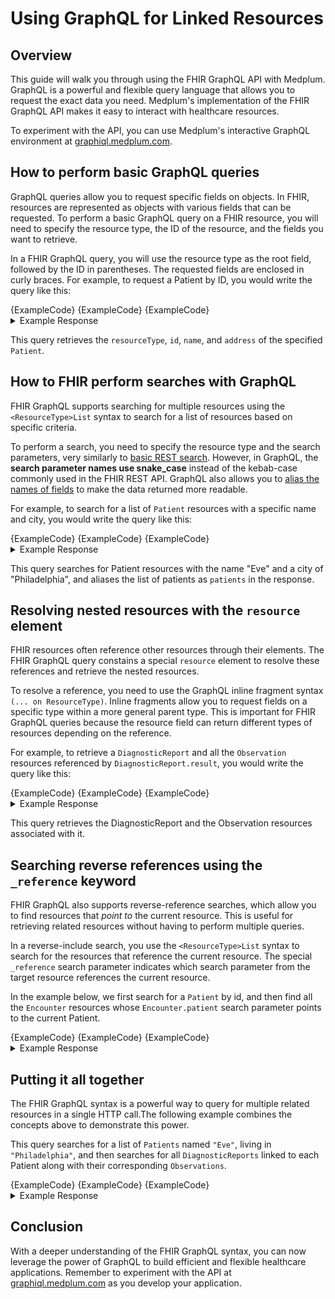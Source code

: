 ---
---


# Using GraphQL for Linked Resources

## Overview

This guide will walk you through using the FHIR GraphQL API with Medplum. GraphQL is a powerful and flexible query language that allows you to request the exact data you need. Medplum's implementation of the FHIR GraphQL API makes it easy to interact with healthcare resources.

To experiment with the API, you can use Medplum's interactive GraphQL environment at [graphiql.medplum.com](https://graphiql.medplum.com/).

## How to perform basic GraphQL queries

GraphQL queries allow you to request specific fields on objects. In FHIR, resources are represented as objects with various fields that can be requested. To perform a basic GraphQL query on a FHIR resource, you will need to specify the resource type, the ID of the resource, and the fields you want to retrieve.

In a FHIR GraphQL query, you will use the resource type as the root field, followed by the ID in parentheses. The requested fields are enclosed in curly braces. For example, to request a Patient by ID, you would write the query like this:

<Tabs groupId="language">
  <TabItem value="graphql" label="GraphQL">
    <MedplumCodeBlock language="ts" selectBlocks="GetPatientByIdGraphQL">
      {ExampleCode}
    </MedplumCodeBlock>
  </TabItem>
  <TabItem value="ts" label="Typescript">
    <MedplumCodeBlock language="ts" selectBlocks="GetPatientByIdTS">
      {ExampleCode}
    </MedplumCodeBlock>
  </TabItem>
  <TabItem value="curl" label="cURL">
    <MedplumCodeBlock language="bash" selectBlocks="GetPatientByIdCurl">
      {ExampleCode}
    </MedplumCodeBlock>
  </TabItem>
</Tabs>

<details>
  <summary>Example Response</summary>
  <MedplumCodeBlock language="ts" selectBlocks="GetPatientByIdResponse">
    {ExampleCode}
  </MedplumCodeBlock>
</details>

This query retrieves the `resourceType`, `id`, `name`, and `address` of the specified `Patient`.

## How to FHIR perform searches with GraphQL

FHIR GraphQL supports searching for multiple resources using the `<ResourceType>List` syntax to search for a list of resources based on specific criteria.

To perform a search, you need to specify the resource type and the search parameters, very similarly to [basic REST search](/docs/search/basic-search). However, in GraphQL, the **search parameter names use snake_case** instead of the kebab-case commonly used in the FHIR REST API. GraphQL also allows you to [alias the names of fields](https://devinschulz.com/rename-fields-by-using-aliases-in-graphql/) to make the data returned more readable.

For example, to search for a list of `Patient` resources with a specific name and city, you would write the query like this:

<Tabs groupId="language">
  <TabItem value="graphql" label="GraphQL">
    <MedplumCodeBlock language="ts" selectBlocks="SearchPatientsByNameAndCityGraphQL">
      {ExampleCode}
    </MedplumCodeBlock>
  </TabItem>
  <TabItem value="ts" label="Typescript">
    <MedplumCodeBlock language="ts" selectBlocks="SearchPatientsByNameAndCityTS">
      {ExampleCode}
    </MedplumCodeBlock>
  </TabItem>
  <TabItem value="curl" label="cURL">
    <MedplumCodeBlock language="bash" selectBlocks="SearchPatientsByNameAndCityCurl">
      {ExampleCode}
    </MedplumCodeBlock>
  </TabItem>
</Tabs>

<details>
  <summary>Example Response</summary>
  <MedplumCodeBlock language="ts" selectBlocks="SearchPatientsByNameAndCityResponse">
    {ExampleCode}
  </MedplumCodeBlock>
</details>

This query searches for Patient resources with the name "Eve" and a city of "Philadelphia", and aliases the list of patients as `patients` in the response.

## Resolving nested resources with the `resource` element

FHIR resources often reference other resources through their elements. The FHIR GraphQL query constains a special `resource` element to resolve these references and retrieve the nested resources.

To resolve a reference, you need to use the GraphQL inline fragment syntax `(... on ResourceType)`. Inline fragments allow you to request fields on a specific type within a more general parent type. This is important for FHIR GraphQL queries because the resource field can return different types of resources depending on the reference.

For example, to retrieve a `DiagnosticReport` and all the `Observation` resources referenced by `DiagnosticReport.result`, you would write the query like this:

<Tabs groupId="language">
  <TabItem value="graphql" label="GraphQL">
    <MedplumCodeBlock language="ts" selectBlocks="DiagnosticReportWithObservationsGraphQL">
      {ExampleCode}
    </MedplumCodeBlock>
  </TabItem>
  <TabItem value="ts" label="Typescript">
    <MedplumCodeBlock language="ts" selectBlocks="DiagnosticReportWithObservationsTS">
      {ExampleCode}
    </MedplumCodeBlock>
  </TabItem>
  <TabItem value="curl" label="cURL">
    <MedplumCodeBlock language="bash" selectBlocks="DiagnosticReportWithObservationsCurl">
      {ExampleCode}
    </MedplumCodeBlock>
  </TabItem>
</Tabs>

<details>
  <summary>Example Response</summary>
  <MedplumCodeBlock language="ts" selectBlocks="DiagnosticReportWithObservationsResponse">
    {ExampleCode}
  </MedplumCodeBlock>
</details>

This query retrieves the DiagnosticReport and the Observation resources associated with it.

## Searching reverse references using the `_reference` keyword

FHIR GraphQL also supports reverse-reference searches, which allow you to find resources that _point to_ the current resource. This is useful for retrieving related resources without having to perform multiple queries.

In a reverse-include search, you use the `<ResourceType>List` syntax to search for the resources that reference the current resource. The special `_reference` search parameter indicates which search parameter from the target resource references the current resource.

In the example below, we first search for a `Patient` by id, and then find all the `Encounter` resources whose `Encounter.patient` search parameter points to the current Patient.

<Tabs groupId="language">
  <TabItem value="graphql" label="GraphQL">
    <MedplumCodeBlock language="ts" selectBlocks="PatientWithRelatedEncountersGraphQL">
      {ExampleCode}
    </MedplumCodeBlock>
  </TabItem>
  <TabItem value="ts" label="Typescript">
    <MedplumCodeBlock language="ts" selectBlocks="PatientWithRelatedEncountersTS">
      {ExampleCode}
    </MedplumCodeBlock>
  </TabItem>
  <TabItem value="curl" label="cURL">
    <MedplumCodeBlock language="bash" selectBlocks="PatientWithRelatedEncountersCurl">
      {ExampleCode}
    </MedplumCodeBlock>
  </TabItem>
</Tabs>

<details>
  <summary>Example Response</summary>
  <MedplumCodeBlock language="ts" selectBlocks="PatientWithRelatedEncountersResponse">
    {ExampleCode}
  </MedplumCodeBlock>
</details>

## Putting it all together

The FHIR GraphQL syntax is a powerful way to query for multiple related resources in a single HTTP call.The following example combines the concepts above to demonstrate this power.

This query searches for a list of `Patients` named `"Eve"`, living in `"Philadelphia"`, and then searches for all `DiagnosticReports` linked to each Patient along with their corresponding `Observations`.

<Tabs groupId="language">
  <TabItem value="graphql" label="GraphQL">
    <MedplumCodeBlock language="ts" selectBlocks="PatientsWithReportsGraphQL">
      {ExampleCode}
    </MedplumCodeBlock>
  </TabItem>
  <TabItem value="ts" label="Typescript">
    <MedplumCodeBlock language="ts" selectBlocks="PatientsWithReportsTS">
      {ExampleCode}
    </MedplumCodeBlock>
  </TabItem>
  <TabItem value="curl" label="cURL">
    <MedplumCodeBlock language="bash" selectBlocks="PatientsWithReportsCurl">
      {ExampleCode}
    </MedplumCodeBlock>
  </TabItem>
</Tabs>

<details>
  <summary>Example Response</summary>
  <MedplumCodeBlock language="ts" selectBlocks="PatientsWithReportsResponse">
    {ExampleCode}
  </MedplumCodeBlock>
</details>

## Conclusion

With a deeper understanding of the FHIR GraphQL syntax, you can now leverage the power of GraphQL to build efficient and flexible healthcare applications. Remember to experiment with the API at [graphiql.medplum.com](https://graphiql.medplum.com/) as you develop your application.
